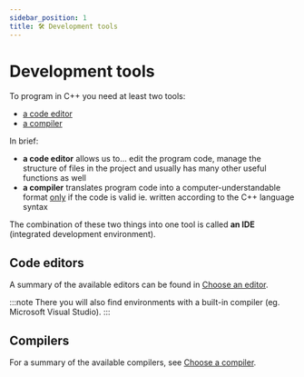 ```yaml
---
sidebar_position: 1
title: 🛠 Development tools
---
```


# Development tools

To program in C++ you need at least two tools:

- [a code editor](editors)
- [a compiler](compilers)

In brief:

- **a code editor** allows us to... edit the program code, manage the structure of files in the project
and usually has many other useful functions as well
- **a compiler** translates program code into a computer-understandable format <u>only</u> if the code is valid
ie. written according to the C++ language syntax

The combination of these two things into one tool is called **an IDE** (integrated development environment).

## Code editors

A summary of the available editors can be found in [Choose an editor](editors).

:::note
There you will also find environments with a built-in compiler (eg. Microsoft Visual Studio).
:::

## Compilers

For a summary of the available compilers, see [Choose a compiler](compilers).